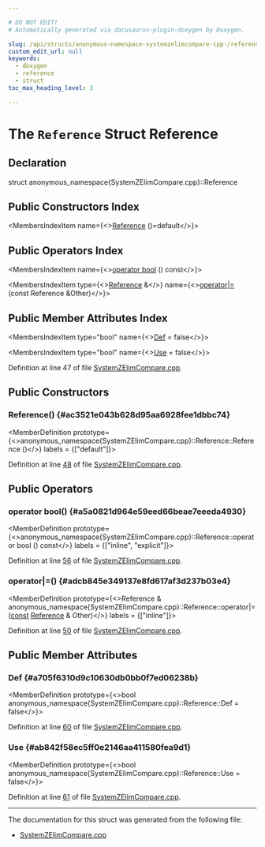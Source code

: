 ```yaml
---

# DO NOT EDIT!
# Automatically generated via docusaurus-plugin-doxygen by Doxygen.

slug: /api/structs/anonymous-namespace-systemzelimcompare-cpp-/reference
custom_edit_url: null
keywords:
  - doxygen
  - reference
  - struct
toc_max_heading_level: 3

---
```





# The `Reference` Struct Reference

<DoxygenPage pluginConfig={pluginConfig}>



## Declaration

<CodeBlock>struct anonymous_namespace{SystemZElimCompare.cpp}::Reference</CodeBlock>

## Public Constructors Index

<MembersIndex>

<MembersIndexItem
  name={<><a href="#ac3521e043b628d95aa6928fee1dbbc74">Reference</a> ()=default</>}>
</MembersIndexItem>

</MembersIndex>

## Public Operators Index

<MembersIndex>

<MembersIndexItem
  name={<><a href="#a5a0821d964e59eed66beae7eeeda4930">operator bool</a> () const</>}>
</MembersIndexItem>

<MembersIndexItem
  type={<><a href="/docs/api/structs/anonymous-namespace-systemzelimcompare-cpp-/reference">Reference</a> &amp;</>}
  name={<><a href="#adcb845e349137e8fd617af3d237b03e4">operator|=</a> (const Reference &amp;Other)</>}>
</MembersIndexItem>

</MembersIndex>

## Public Member Attributes Index

<MembersIndex>

<MembersIndexItem
  type="bool"
  name={<><a href="#a705f6310d9c10630db0bb0f7ed06238b">Def</a> = false</>}>
</MembersIndexItem>

<MembersIndexItem
  type="bool"
  name={<><a href="#ab842f58ec5ff0e2146aa411580fea9d1">Use</a> = false</>}>
</MembersIndexItem>

</MembersIndex>


Definition at line 47 of file <a href="/docs/api/files/lib/lib/target/lib/target/systemz/systemzelimcompare-cpp">SystemZElimCompare.cpp</a>.

<SectionDefinition>

## Public Constructors

### Reference() {#ac3521e043b628d95aa6928fee1dbbc74}

<MemberDefinition
  prototype={<>anonymous&#95;namespace&#123;SystemZElimCompare.cpp&#125;::Reference::Reference ()</>}
  labels = {["default"]}>

Definition at line <a href="/docs/api/files/lib/lib/target/lib/target/systemz/systemzelimcompare-cpp/#l00048">48</a> of file <a href="/docs/api/files/lib/lib/target/lib/target/systemz/systemzelimcompare-cpp">SystemZElimCompare.cpp</a>.
</MemberDefinition>

</SectionDefinition>

<SectionDefinition>

## Public Operators

### operator bool() {#a5a0821d964e59eed66beae7eeeda4930}

<MemberDefinition
  prototype={<>anonymous&#95;namespace&#123;SystemZElimCompare.cpp&#125;::Reference::operator bool () const</>}
  labels = {["inline", "explicit"]}>

Definition at line <a href="/docs/api/files/lib/lib/target/lib/target/systemz/systemzelimcompare-cpp/#l00056">56</a> of file <a href="/docs/api/files/lib/lib/target/lib/target/systemz/systemzelimcompare-cpp">SystemZElimCompare.cpp</a>.
</MemberDefinition>

### operator|=() {#adcb845e349137e8fd617af3d237b03e4}

<MemberDefinition
  prototype={<>Reference &amp; anonymous&#95;namespace&#123;SystemZElimCompare.cpp&#125;::Reference::operator|= (<a href="/docs/api/files/lib/lib/target/lib/target/aarch64/aarch64promoteconstant-cpp/#a90f8350fecae261c25be85d38b451bff">const</a> <a href="/docs/api/structs/anonymous-namespace-systemzelimcompare-cpp-/reference">Reference</a> &amp; Other)</>}
  labels = {["inline"]}>

Definition at line <a href="/docs/api/files/lib/lib/target/lib/target/systemz/systemzelimcompare-cpp/#l00050">50</a> of file <a href="/docs/api/files/lib/lib/target/lib/target/systemz/systemzelimcompare-cpp">SystemZElimCompare.cpp</a>.
</MemberDefinition>

</SectionDefinition>

<SectionDefinition>

## Public Member Attributes

### Def {#a705f6310d9c10630db0bb0f7ed06238b}

<MemberDefinition
  prototype={<>bool anonymous&#95;namespace&#123;SystemZElimCompare.cpp&#125;::Reference::Def = false</>}>

Definition at line <a href="/docs/api/files/lib/lib/target/lib/target/systemz/systemzelimcompare-cpp/#l00060">60</a> of file <a href="/docs/api/files/lib/lib/target/lib/target/systemz/systemzelimcompare-cpp">SystemZElimCompare.cpp</a>.
</MemberDefinition>

### Use {#ab842f58ec5ff0e2146aa411580fea9d1}

<MemberDefinition
  prototype={<>bool anonymous&#95;namespace&#123;SystemZElimCompare.cpp&#125;::Reference::Use = false</>}>

Definition at line <a href="/docs/api/files/lib/lib/target/lib/target/systemz/systemzelimcompare-cpp/#l00061">61</a> of file <a href="/docs/api/files/lib/lib/target/lib/target/systemz/systemzelimcompare-cpp">SystemZElimCompare.cpp</a>.
</MemberDefinition>

</SectionDefinition>

<hr/>

The documentation for this struct was generated from the following file:

<ul>
<li><a href="/docs/api/files/lib/lib/target/lib/target/systemz/systemzelimcompare-cpp">SystemZElimCompare.cpp</a></li>
</ul>

</DoxygenPage>
